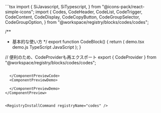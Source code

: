 
<ComponentPreview>
  <ComponentPreviewCode>
```tsx
import {
  SiJavascript,
  SiTypescript,
} from "@icons-pack/react-simple-icons";
import {
  Codes,
  CodeHeader,
  CodeList,
  CodeTrigger,
  CodeContent,
  CodeDisplay,
  CodeCopyButton,
  CodeGroupSelector,
  CodeGroupOption,
} from "@workspace/registry/blocks/codes/codes";

/**
 * 基本的な使い方
 */
export function CodeBlock() {
  return (
    <Codes defaultValue="demo-tsx">
      <CodeHeader>
        <CodeList>
          <CodeTrigger value="demo-tsx" group="TypeScript">
            <SiTypescript className="size-3.5" />
            <span>demo.tsx</span>
          </CodeTrigger>
          <CodeTrigger value="demo-js" group="JavaScript">
            <SiJavascript className="size-3.5" />
            <span>demo.js</span>
          </CodeTrigger>
        </CodeList>
        <span className="flex-1" />
        <CodeGroupSelector>
          <CodeGroupOption value="TypeScript">
            <SiTypescript className="size-3.5" />
            <span>TypeScript</span>
          </CodeGroupOption>
          <CodeGroupOption value="JavaScript">
            <SiJavascript className="size-3.5" />
            <span>JavaScript</span>
          </CodeGroupOption>
        </CodeGroupSelector>
        <CodeCopyButton />
      </CodeHeader>
      <CodeContent value="demo-tsx" code={tsCode}>
        <CodeDisplay html={tsHtml} />
      </CodeContent>
      <CodeContent value="demo-js" code={jsCode}>
        <CodeDisplay html={jsHtml} />
      </CodeContent>
    </Codes>
  );
}

// 便利のため、CodeProviderも再エクスポート
export { CodeProvider } from "@workspace/registry/blocks/codes/codes";

```

  </ComponentPreviewCode>
  <ComponentPreviewDemo>

  </ComponentPreviewDemo>
</ComponentPreview>


<RegistryInstallCommand registryName="codes" />